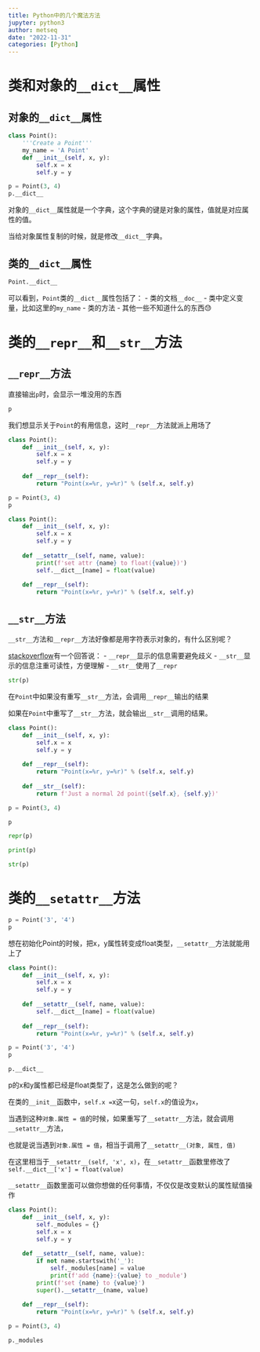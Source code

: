 ```yaml
---
title: Python中的几个魔法方法
jupyter: python3
author: metseq
date: "2022-11-31"
categories: [Python]
---
```


# 类和对象的`__dict__`属性

## 对象的`__dict__`属性

```python
class Point():
    '''Create a Point'''
    my_name = 'A Point'
    def __init__(self, x, y):
        self.x = x
        self.y = y
```

```python
p = Point(3, 4)
p.__dict__
```

对象的`__dict__`属性就是一个字典，这个字典的键是对象的属性，值就是对应属性的值。

当给对象属性复制的时候，就是修改`__dict__`字典。

## 类的`__dict__`属性

```python
Point.__dict__
```

可以看到，`Point`类的`__dict__`属性包括了：
- 类的文档`__doc__`
- 类中定义变量，比如这里的`my_name`
- 类的方法
- 其他一些不知道什么的东西😓

# 类的`__repr__`和`__str__`方法

## `__repr__`方法

直接输出`p`时，会显示一堆没用的东西

```python
p
```

我们想显示关于`Point`的有用信息，这时`__repr__`方法就派上用场了

```python
class Point():
    def __init__(self, x, y):
        self.x = x
        self.y = y
    
    def __repr__(self):
        return "Point(x=%r, y=%r)" % (self.x, self.y)
```

```python
p = Point(3, 4)
p
```

```python
class Point():
    def __init__(self, x, y):
        self.x = x
        self.y = y
    
    def __setattr__(self, name, value):
        print(f'set attr {name} to float({value})')
        self.__dict__[name] = float(value)
    
    def __repr__(self):
        return "Point(x=%r, y=%r)" % (self.x, self.y)
```

## `__str__`方法

`__str__`方法和`__repr__`方法好像都是用字符表示对象的，有什么区别呢？

[stackoverflow](https://stackoverflow.com/questions/1436703/what-is-the-difference-between-str-and-repr)有一个回答说：
- `__repr__`显示的信息需要避免歧义
- `__str__`显示的信息注重可读性，方便理解
- `__str__`使用了`__repr`

```python
str(p)
```

在`Point`中如果没有重写`__str__`方法，会调用`__repr__`输出的结果

如果在`Point`中重写了`__str__`方法，就会输出`__str__`调用的结果。

```python
class Point():
    def __init__(self, x, y):
        self.x = x
        self.y = y
    
    def __repr__(self):
        return "Point(x=%r, y=%r)" % (self.x, self.y)
    
    def __str__(self):
        return f'Just a normal 2d point({self.x}, {self.y})'
```

```python
p = Point(3, 4)
```

```python
p
```

```python
repr(p)
```


```python
print(p)
```

```python
str(p)
```

# 类的`__setattr__`方法

```python
p = Point('3', '4')
p
```

想在初始化Point的时候，把x，y属性转变成float类型，`__setattr__`方法就能用上了

```python
class Point():
    def __init__(self, x, y):
        self.x = x
        self.y = y
    
    def __setattr__(self, name, value):
        self.__dict__[name] = float(value)
    
    def __repr__(self):
        return "Point(x=%r, y=%r)" % (self.x, self.y)
```

```python
p = Point('3', '4')
p
```


```python
p.__dict__
```

p的x和y属性都已经是float类型了，这是怎么做到的呢？

在类的`__init__`函数中，`self.x = `x这一句，`self.x`的值设为`x`，

当遇到这种`对象.属性 = 值`的时候，如果重写了`__setattr__`方法，就会调用`__setattr__`方法，

也就是说当遇到`对象.属性 = 值`，相当于调用了`__setattr__(对象, 属性, 值)`

在这里相当于`__setattr__(self, 'x', x)`，在`__setattr__`函数里修改了`self.__dict__['x'] = float(value)`

`__setattr__`函数里面可以做你想做的任何事情，不仅仅是改变默认的属性赋值操作

```python
class Point():
    def __init__(self, x, y):
        self._modules = {}
        self.x = x
        self.y = y
    
    def __setattr__(self, name, value):
        if not name.startswith('_'):
            self._modules[name] = value
            print(f'add {name}:{value} to _module')
        print(f'set {name} to {value}')
        super().__setattr__(name, value)
        
    def __repr__(self):
        return "Point(x=%r, y=%r)" % (self.x, self.y)
```

```python
p = Point(3, 4)
```

```python
p._modules
```
